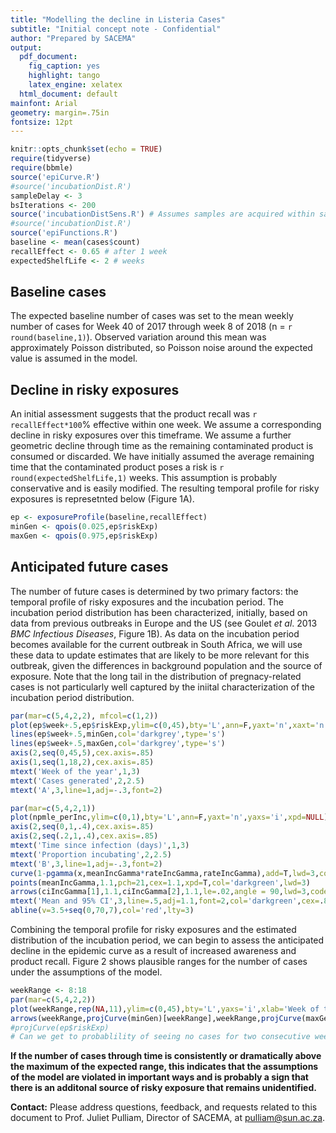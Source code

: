 ```yaml
---
title: "Modelling the decline in Listeria Cases"
subtitle: "Initial concept note - Confidential"
author: "Prepared by SACEMA"
output: 
  pdf_document:
    fig_caption: yes
    highlight: tango
    latex_engine: xelatex
  html_document: default
mainfont: Arial
geometry: margin=.75in
fontsize: 12pt
---
```


```r
knitr::opts_chunk$set(echo = TRUE)
require(tidyverse)
require(bbmle)
source('epiCurve.R')
#source('incubationDist.R')
sampleDelay <- 3
bsIterations <- 200
source('incubationDistSens.R') # Assumes samples are acquired within sampleDelay days of onset
#source('incubationDist.R')
source('epiFunctions.R')
baseline <- mean(cases$count)
recallEffect <- 0.65 # after 1 week
expectedShelfLife <- 2 # weeks
```

## Baseline cases

The expected baseline number of cases was set to the mean weekly number of cases for Week 40 of 2017 through week 8 of 2018 (n = `r round(baseline,1)`). Observed variation around this mean was approximately Poisson distributed, so Poisson noise around the expected value is assumed in the model.

## Decline in risky exposures

An initial assessment suggests that the product recall was `r recallEffect*100`\% effective within one week. We assume a corresponding decline in risky exposures over this timeframe. We assume a further geometric decline through time as the remaining contaminated product is consumed or discarded. We have initially assumed the average remaining time that the contaminated product poses a risk is `r round(expectedShelfLife,1)` weeks. This assumption is probably conservative and is easily modified. The resulting temporal profile for risky exposures is represetnted below (Figure 1A).

```r
ep <- exposureProfile(baseline,recallEffect)
minGen <- qpois(0.025,ep$riskExp)
maxGen <- qpois(0.975,ep$riskExp)
```

## Anticipated future cases

The number of future cases is determined by two primary factors: the temporal profile of risky exposures and the incubation period. The incubation period distribution has been characterized, initially, based on data from previous outbreaks in Europe and the US (see Goulet _et al_. 2013 _BMC Infectious Diseases_, Figure 1B). As data on the incubation period becomes available for the current outbreak in South Africa, we will use these data to update estimates that are likely to be more relevant for this outbreak, given the differences in background population and the source of exposure. Note that the long tail in the distribution of pregnacy-related cases is not particularly well captured by the iniital characterization of the incubation period distribution.

```r
par(mar=c(5,4,2,2), mfcol=c(1,2))
plot(ep$week+.5,ep$riskExp,ylim=c(0,45),bty='L',ann=F,yaxt='n',xaxt='n',yaxs='i',xpd=T,type='s',lwd=3)
lines(ep$week+.5,minGen,col='darkgrey',type='s')
lines(ep$week+.5,maxGen,col='darkgrey',type='s')
axis(2,seq(0,45,5),cex.axis=.85)
axis(1,seq(1,18,2),cex.axis=.85)
mtext('Week of the year',1,3)
mtext('Cases generated',2,2.5)
mtext('A',3,line=1,adj=-.3,font=2)

par(mar=c(5,4,2,1))
plot(npmle_perInc,ylim=c(0,1),bty='L',ann=F,yaxt='n',yaxs='i',xpd=NULL)
axis(2,seq(0,1,.4),cex.axis=.85)
axis(2,seq(.2,1,.4),cex.axis=.85)
mtext('Time since infection (days)',1,3)
mtext('Proportion incubating',2,2.5)
mtext('B',3,line=1,adj=-.3,font=2)
curve(1-pgamma(x,meanIncGamma*rateIncGamma,rateIncGamma),add=T,lwd=3,col='darkgreen')
points(meanIncGamma,1.1,pch=21,cex=1.1,xpd=T,col='darkgreen',lwd=3)
arrows(ciIncGamma[1],1.1,ciIncGamma[2],1.1,le=.02,angle = 90,lwd=3,code = 3,col='darkgreen',xpd=T)
mtext('Mean and 95% CI',3,line=.5,adj=1.1,font=2,col='darkgreen',cex=.8,xpd=NULL)
abline(v=3.5+seq(0,70,7),col='red',lty=3)
```

Combining the temporal profile for risky exposures and the estimated distribution of the incubation period, we can begin to assess the anticipated decline in the epidemic curve as a result of increased awareness and product recall. Figure 2 shows plausible ranges for the number of cases under the assumptions of the model.

```r
weekRange <- 8:18
par(mar=c(5,4,2,2))
plot(weekRange,rep(NA,11),ylim=c(0,45),bty='L',yaxs='i',xlab='Week of the year',ylab='Anticipated number of cases')
arrows(weekRange,projCurve(minGen)[weekRange],weekRange,projCurve(maxGen)[weekRange],le=.02,angle = 90,lwd=3,code = 3,col='darkblue',xpd=T)
#projCurve(ep$riskExp)
# Can we get to probablility of seeing no cases for two consecutive weeks through time?
```

**If the number of cases through time is consistently or dramatically above the maximum of the expected range, this indicates that the assumptions of the model are violated in important ways and is probably a sign that there is an additonal source of risky exposure that remains unidentified.**





**Contact:** Please address questions, feedback, and requests related to this document to Prof. Juliet Pulliam, Director of SACEMA, at <pulliam@sun.ac.za>.